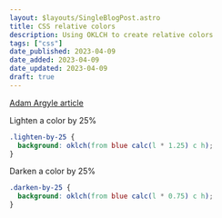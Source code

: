 ```yaml
---
layout: $layouts/SingleBlogPost.astro
title: CSS relative colors
description: Using OKLCH to create relative colors
tags: ["css"]
date_published: 2023-04-09
date_added: 2023-04-09
date_updated: 2023-04-09
draft: true
---
```


[Adam Argyle article](https://developer.chrome.com/blog/css-relative-color-syntax)

Lighten a color by 25%

```css
.lighten-by-25 {
  background: oklch(from blue calc(l * 1.25) c h);
}
```

Darken a color by 25%

```css
.darken-by-25 {
  background: oklch(from blue calc(l * 0.75) c h);
}
```
